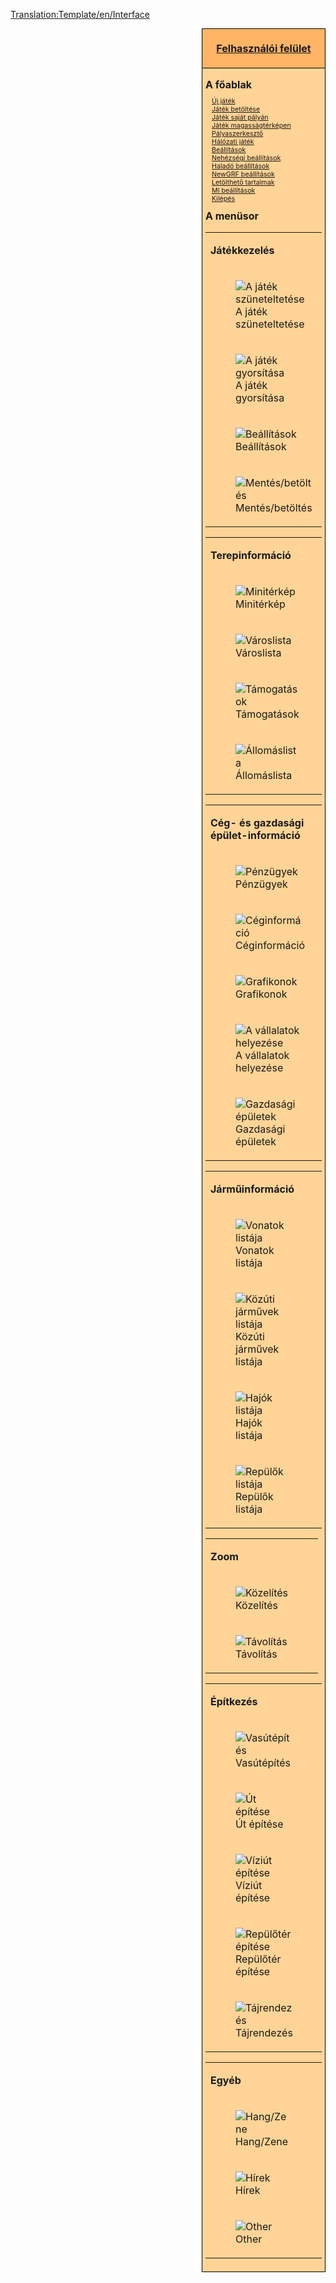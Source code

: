 [[Translation:Template/en/Interface]]
<noinclude></noinclude>
<div style="float:right; padding-left:12px; background:#ffffff;">
<div style="border:1px solid #000000; background:#ffb466; padding:5px; -moz-border-radius-topleft:5px; -moz-border-radius-topright:5px; font-size: 12pt;">
<center><strong><font size="3">[[hu/Manual/Felhasználói felület|Felhasználói felület]]</font></strong></center>
</div>
<div style="border:1px solid black; border-top-width: 0px; background:#ffd496; padding:5px; -moz-border-radius-bottomleft:5px; -moz-border-radius-bottomright:8px; font-size: 8pt;">

<div style="width: 186px">
<font size="3">'''A főablak'''</font>
<div style="margin-left:10px;">
[[hu/Manual/Új játék|Új játék]]<br />
[[hu/Archive/Other/Játékmentés|Játék betöltése]]<br />
[[hu/Manual/Saját pálya|Játék saját pályán]]<br />
[[hu/Manual/Magasságtérkép|Játék magasságtérképen]]<br />
[[hu/Manual/Pályaszerkesztő|Pályaszerkesztő]]<br />
[[hu/Manual/Hálózati játék|Hálózati játék]]<br />
[[hu/Manual/Beállítások|Beállítások]]<br />
[[hu/Nehézségi beállítások|Nehézségi beállítások]]<br />
[[hu/Haladó beállítások|Haladó beállítások]]<br />
[[hu/NewGRF beállítások|NewGRF beállítások]]<br />
[[hu/Online tartalom|Letölthető tartalmak]]<br />
[[hu/MI beállítások|MI beállítások]]<br />
[[hu/Kilépés|Kilépés]]<br />
</div>
</div>

<div style="width: 186px">
<font size="3">'''A menüsor'''</font><br />

{| style="background:#ffd496;"
|colspan=2| '''Játékkezelés'''
|- valign="top"
|[[File:en/Pause button.png|A játék szüneteltetése]]
|⇒ [[hu/Szünet|Szünet]]
|- valign="top"
|[[File:en/Fast Forward button.png|A játék gyorsítása]] 
|⇒ [[hu/A játék gyorsítása|A játék gyorsítása]]
|- valign="top"
|[[File:en/Options button.png|Beállítások]]
|⇒ [[hu/Manual/Beállítások|Beállítások]] &middot; [[hu/Nehézségi beállítások|Nehézségi beállítások]] &middot; [[hu/Haladó beállítások|Haladó beállítások]] &middot; [[hu/MI beállítások|MI beállítások]] &middot; [[hu/NewGRF beállítások|NewGRF beállítások]] &middot; [[hu/Manual/Átlátszósági beállítások|Átlátszósági beállítások]]
|- valign="top"
|[[File:en/Save Load button.png|Mentés/betöltés]]
|⇒ [[hu/Archive/Other/Játékmentés|A játék mentése]] &middot; [[hu/Játék betöltése|Játék betöltése]] &middot; [[hu/Kilépés a játékból|Kilépés a játékból]] &middot; [[hu/Kilépés|Kilépés]]
|}
{| style="background:#ffd496;"
|colspan=2| '''Terepinformáció'''
|- valign="top"
|[[File:en/Minimap button.png|Minitérkép]]
|⇒ [[hu/Világtérkép|Világtérkép]] &middot; [[hu/Extra látkép|Extra látkép]] &middot; [[hu/Feliratok listája|Feliratok listája]]
|- valign="top"
|[[File:en/Town directory button.png|Városlista]]
|⇒ [[hu/Városlista|Városlista]]
|- valign="top"
|[[File:en/Subsidies button.png|Támogatások]]
|⇒ [[hu/Támogatások|Támogatások]]
|- valign="top"
|[[File:en/Station list button.png|Állomáslista]]
|⇒ [[hu/Állomáslista|Állomáslista]]
|}
{| style="background:#ffd496;"
|colspan=2| '''Cég- és gazdasági épület-információ'''
|- valign="top"
|[[File:en/Finances screen button.png|Pénzügyek]]
|⇒ [[hu/Pénzügyi adatok|Pénzügyi adatok]]
|- valign="top"
|[[File:en/Company information button.png|Céginformáció]]
|⇒ [[hu/Céginformáció|Céginformáció]]
|- valign="top"
|[[File:en/Graphs button.png|Grafikonok]]
|⇒ [[hu/Működési nyereség grafikon|Működési nyereség grafiokon]] &middot; [[hu/Bevétel grafikon|Bevétel grafikon]] &middot; [[hu/Elszállított rakomány grafikon|Elszállított rakomány grafikon]] &middot; [[hu/Teljesítmény grafikon|Teljesítmény grafikon]] &middot; [[hu/Vállalat értéke grafikon|Vállalat értéke grafikon]] &middot; [[hu/Rakományok szállítási díja grafikon|Rakományok szállítási díja grafikon]]
|- valign="top"
|[[File:en/Company league table button.png|A vállalatok helyezése]]
|⇒ [[hu/Vállalatok helyezései|Vállalatok helyezései]] &middot; [[hu/Teljesítményértékek részletezése|Teljesítményértékek részletezése]]
|- valign="top"
|[[File:en/Industry button.png|Gazdasági épületek]]
|⇒ [[hu/Gazdasági épületek listája|Gazdasági épületek listája]] &middot; [[hu/Új gazdasági épület építése|Új gazdasági épület építése]]
|}
{| style="background:#ffd496;"
|colspan=2| '''Járműinformáció'''
|- valign="top"
|[[File:en/Train Information button.png|Vonatok listája]]
|⇒ [[hu/Vonatok listája|Vonatok listája]]
|- valign="top"
|[[File:en/Road Vehicle Information button.png|Közúti járművek listája]]
|⇒ [[hu/Közúti járművek listája|Közúti járművek listája]]
|- valign="top"
|[[File:en/Ship Information button.png|Hajók listája]]
|⇒ [[hu/Hajók listája|Hajók listája]]
|- valign="top"
|[[File:en/Aircraft Information button.png|Repülők listája]]
|⇒ [[hu/Repülők listája|Repülők listája]]
|}
{| style="background:#ffd496;"
|colspan=2| '''Zoom'''
|- valign="top"
|[[File:en/Zoom in button.png|Közelítés]]
|⇒ [[hu/Zoom|Közelítés]]
|- valign="top"
|[[File:en/Zoom out button.png|Távolítás]]
|⇒ [[hu/Zoom|Távolítás]]
|}
{| style="background:#ffd496;"
|colspan=2| '''Építkezés'''
|- valign="top"
|[[File:en/Railroad build button.png|Vasútépítés]]
|⇒ [[hu/Manual/Vasútépítés|Normál vasút építése]] &middot; [[hu/Villamosított vasút építése|Villamosított vasút építése]] &middot; [[hu/Egysínű vasút építése|Egysínű vasút építése]] &middot; [[hu/Maglev vasút építése|Maglev vasút építése]]
|- valign="top"
|[[File:en/Road build button.png|Út építése]]
|⇒ [[hu/Közút építése|Közút építése]] &middot; [[hu/Villamospálya építése|Villamospálya építése]]
|- valign="top"
|[[File:en/Dock build button.png|Víziút építése]]
|⇒ [[hu/Víziút építése|Víziút építése]]
|- valign="top"
|[[File:en/Airport build button.png|Repülőtér építése]]
|⇒ [[hu/Repülőtér építése|Repülőtér építése]]
|- valign="top"
|[[File:en/Landscaping button.png|Tájrendezés]]
|⇒ [[hu/Manual/Tájrendezés|Tájrendezés]] &middot; [[hu/Faültetés|Faültetés]] &middot; [[hu/Felirat lerakása|Felirat lerakása]]
|}
{| style="background:#ffd496;"
|colspan=2| '''Egyéb'''
|- valign="top"
|[[File:en/Sound Music button.png|Hang/Zene]]
|⇒ [[hu/Hang/Zene|Hang/Zene]]
|- valign="top"
|[[File:en/News button.png|Hírek]]
|⇒ [[hu/Legutóbbi üzenet/újsághír|Legutóbbi üzenet/Újsághír]] &middot; [[hu/Üzenetek beállításai|Üzenetek beállításai]] &middot; [[hu/Előző üzenetek|Előző üzenetek]]
|- valign="top"
|[[File:en/Other button.png|Other]]
|⇒ [[hu/Manual/Területinformáció|Területinformáció]] &middot; [[hu/Átváltás konzolra|Átváltás konzolra]] &middot; [[hu/MI/játékszkript nyomonkövetés|MI/játékszkript nyomonkövetés]] &middot; [[hu/Képmentése|Képmentés]] &middot; [[hu/Teljes nagyítású képmentés|Teljes nagyítású képmentés]] &middot; [[hu/Képmentés teljes térképről|Képmentés teljes térképről]] &middot; [[hu/Manual/OpenTTD|Az OpenTTD-ről]]
|}
</div>
</div>
</div>